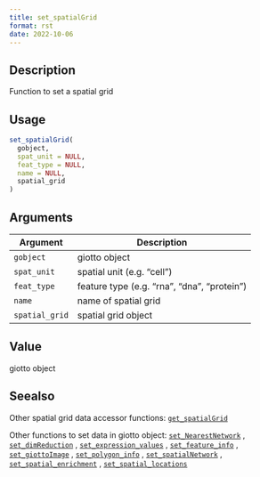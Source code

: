 ```yaml
--- 
title: set_spatialGrid 
format: rst 
date: 2022-10-06 
--- 
```


## Description

Function to set a spatial grid


## Usage

```r
set_spatialGrid(
  gobject,
  spat_unit = NULL,
  feat_type = NULL,
  name = NULL,
  spatial_grid
)
```


## Arguments

Argument      |Description
------------- |----------------
`gobject`     |     giotto object
`spat_unit`     |     spatial unit (e.g. "cell")
`feat_type`     |     feature type (e.g. "rna", "dna", "protein")
`name`     |     name of spatial grid
`spatial_grid`     |     spatial grid object


## Value

giotto object


## Seealso

Other spatial grid data accessor functions:
 [`get_spatialGrid`](#getspatialgrid) 
 
 Other functions to set data in giotto object:
 [`set_NearestNetwork`](#setnearestnetwork) ,
 [`set_dimReduction`](#setdimreduction) ,
 [`set_expression_values`](#setexpressionvalues) ,
 [`set_feature_info`](#setfeatureinfo) ,
 [`set_giottoImage`](#setgiottoimage) ,
 [`set_polygon_info`](#setpolygoninfo) ,
 [`set_spatialNetwork`](#setspatialnetwork) ,
 [`set_spatial_enrichment`](#setspatialenrichment) ,
 [`set_spatial_locations`](#setspatiallocations)


